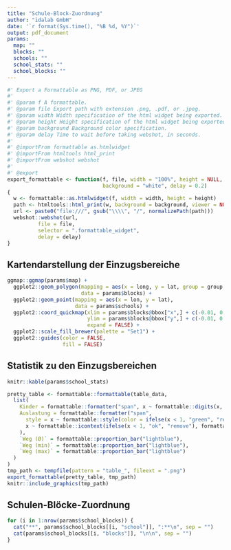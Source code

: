 ```yaml
---
title: "Schule-Block-Zuordnung"
author: "idalab GmbH"
date: '`r format(Sys.time(), "%B %d, %Y")`'
output: pdf_document
params:
  map: ""
  blocks: ""
  schools: ""
  school_stats: ""
  school_blocks: "" 
---
```


```r
#' Export a Formattable as PNG, PDF, or JPEG
#'
#' @param f A formattable.
#' @param file Export path with extension .png, .pdf, or .jpeg.
#' @param width Width specification of the html widget being exported.
#' @param height Height specification of the html widget being exported.
#' @param background Background color specification.
#' @param delay Time to wait before taking webshot, in seconds.
#'
#' @importFrom formattable as.htmlwidget
#' @importFrom htmltools html_print
#' @importFrom webshot webshot
#'
#' @export
export_formattable <- function(f, file, width = "100%", height = NULL, 
                               background = "white", delay = 0.2)
{
  w <- formattable::as.htmlwidget(f, width = width, height = height)
  path <- htmltools::html_print(w, background = background, viewer = NULL)
  url <- paste0("file:///", gsub("\\\\", "/", normalizePath(path)))
  webshot::webshot(url,
          file = file,
          selector = ".formattable_widget",
          delay = delay)
}
```

## Kartendarstellung der Einzugsbereiche

```r
ggmap::ggmap(params$map) +
  ggplot2::geom_polygon(mapping = aes(x = long, y = lat, group = group, fill = 'school'),
                        data = params$blocks) +
  ggplot2::geom_point(mapping = aes(x = lon, y = lat),
                      data = params$schools) +
  ggplot2::coord_quickmap(xlim = params$blocks@bbox["x",] + c(-0.01, 0.01),
                          ylim = params$blocks@bbox["y",] + c(-0.01, 0.01),
                          expand = FALSE) +
  ggplot2::scale_fill_brewer(palette = "Set1") +
  ggplot2::guides(color = FALSE,
                  fill = FALSE)
```

## Statistik zu den Einzugsbereichen

```r
knitr::kable(params$school_stats)
```

```r
pretty_table <- formattable::formattable(table_data,
  list(
    Kinder = formattable::formatter("span", x ~ formattable::digits(x, 2)),
    Auslastung = formattable::formatter("span",
      style = x ~ formattable::style(color = ifelse(x < 1, "green", "red")),
      x ~ formattable::icontext(ifelse(x < 1, "ok", "remove"), formattable::percent(x))
    ),
    `Weg (Ø)` = formattable::proportion_bar("lightblue"),
    `Weg (min)` = formattable::proportion_bar("lightblue"),
    `Weg (max)` = formattable::proportion_bar("lightblue")
  )
)
tmp_path <- tempfile(pattern = "table_", fileext = ".png")
export_formattable(pretty_table, tmp_path)
knitr::include_graphics(tmp_path)
```

## Schulen-Blöcke-Zuordnung

```r
for (i in 1:nrow(params$school_blocks)) {
  cat("**", params$school_blocks[[i, "school"]], ":**\n", sep = "")
  cat(params$school_blocks[[i, "blocks"]], "\n\n", sep = "")
}
```
